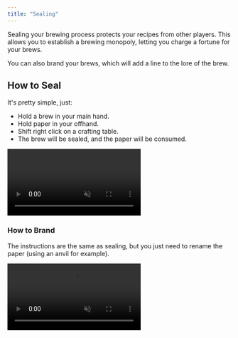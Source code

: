 ```yaml
---
title: "Sealing"
---
```



Sealing your brewing process protects your recipes from other players. This allows you to establish a brewing monopoly, letting you charge a fortune for your brews.

You can also brand your brews, which will add a line to the lore of the brew.

## How to Seal

It's pretty simple, just:

- Hold a brew in your main hand.
- Hold paper in your offhand.
- Shift right click on a crafting table.
- The brew will be sealed, and the paper will be consumed.

<video muted controls>
    <source src={sealingVideo} type="video/mp4" />
</video>

### How to Brand

The instructions are the same as sealing, but you just need to rename the paper (using an anvil for example).

<video muted controls>
    <source src={sealingBrandVideo} type="video/mp4" />
</video>
